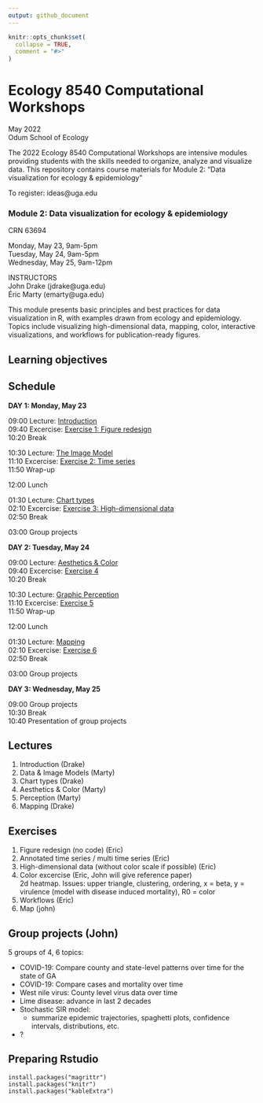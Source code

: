 ```yaml
---
output: github_document
---
```


<!-- README.md is generated from README.Rmd. Please edit that file -->

```r
knitr::opts_chunk$set(
  collapse = TRUE,
  comment = "#>"
)
```

# Ecology 8540 Computational Workshops
May 2022  
Odum School of Ecology

The 2022 Ecology 8540 Computational Workshops are intensive modules providing students with the skills needed to organize, analyze and visualize data. This repository contains course materials for Module 2: "Data visualization for ecology & epidemiology" 

To register: ideas@uga.edu

### Module 2: Data visualization for ecology & epidemiology
CRN 63694

Monday, May 23, 9am-5pm  
Tuesday, May 24, 9am-5pm    
Wednesday, May 25, 9am-12pm

INSTRUCTORS  
John Drake (jdrake@uga.edu)  
Éric Marty (emarty@uga.edu)

This module presents basic principles and best practices for data visualization in R, with examples drawn from ecology and epidemiology. Topics include visualizing high-dimensional data, mapping, color, interactive visualizations, and workflows for publication-ready figures.

## Learning objectives

## Schedule

**DAY 1: Monday, May 23**

09:00   Lecture: [Introduction](https://github.com/CEIDatUGA/ECOL8540-datavis/blob/master/lectures/1_introduction.html)	 
09:40   Excercise: [Exercise 1: Figure redesign]()	 
10:20   Break

10:30   Lecture: [The Image Model]()	 
11:10   Excercise: [Exercise 2: Time series]()	 
11:50   Wrap-up

12:00   Lunch

01:30   Lecture: [Chart types](https://github.com/CEIDatUGA/ECOL8540-datavis/blob/master/lectures/3_chart_types.html)	 
02:10   Excercise: [Exercise 3: High-dimensional data]()	 
02:50   Break

03:00    Group projects

**DAY 2: Tuesday, May 24**

09:00   Lecture: [Aesthetics & Color]()	 
09:40   Excercise: [Exercise 4]()	 
10:20   Break

10:30   Lecture: [Graphic Perception]()	 
11:10   Excercise: [Exercise 5]()	 
11:50   Wrap-up

12:00   Lunch

01:30   Lecture: [Mapping]()	 
02:10   Excercise: [Exercise 6](https://github.com/CEIDatUGA/ECOL8540-datavis/blob/master/lectures/6_maps.html)	 
02:50   Break

03:00   Group projects

**DAY 3: Wednesday, May 25**

09:00   Group projects  
10:30   Break  
10:40   Presentation of group projects  

## Lectures

1. Introduction (Drake)  
2. Data & Image Models (Marty)
3. Chart types (Drake)
4. Aesthetics & Color (Marty)
5. Perception (Marty)
6. Mapping (Drake)

## Exercises

1. Figure redesign (no code) (Eric)  
2. Annotated time series / multi time series (Eric)  
3. High-dimensional data (without color scale if possible) (Eric)  
4. Color excercise (Eric, John will give reference paper)  
2d heatmap. Issues: upper triangle, clustering, ordering, x = beta, y = virulence (model with disease induced mortality), R0 = color  
5. Workflows (Eric)  
6. Map (john)  


## Group projects (John)
5 groups of 4, 6 topics:

- COVID-19: Compare county and state-level patterns over time for the state of GA  
- COVID-19: Compare cases and mortality over time  
- West nile virus: County level virus data over time
- Lime disease: advance in last 2 decades
- Stochastic SIR model: 
  - summarize epidemic trajectories, spaghetti plots, confidence intervals, distributions, etc.
- ?

## Preparing Rstudio

```
install.packages("magrittr")
install.packages("knitr")
install.packages("kableExtra")
```